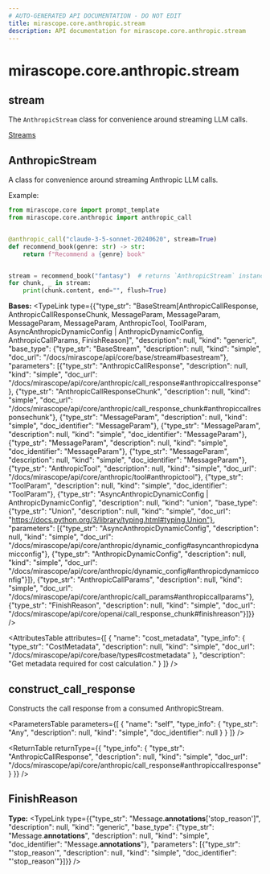 ```yaml
---
# AUTO-GENERATED API DOCUMENTATION - DO NOT EDIT
title: mirascope.core.anthropic.stream
description: API documentation for mirascope.core.anthropic.stream
---
```


# mirascope.core.anthropic.stream

## <ApiType type="Module" path="core/anthropic/stream" symbolName="stream" /> stream

The `AnthropicStream` class for convenience around streaming LLM calls.

<Info title="Usage">

[Streams](/docs/mirascope/learn/streams)

</Info>

## <ApiType type="Class" path="core/anthropic/stream" symbolName="AnthropicStream" /> AnthropicStream

A class for convenience around streaming Anthropic LLM calls.

Example:

```python
from mirascope.core import prompt_template
from mirascope.core.anthropic import anthropic_call


@anthropic_call("claude-3-5-sonnet-20240620", stream=True)
def recommend_book(genre: str) -> str:
    return f"Recommend a {genre} book"


stream = recommend_book("fantasy")  # returns `AnthropicStream` instance
for chunk, _ in stream:
    print(chunk.content, end="", flush=True)
```

**Bases:** 
<TypeLink type={{"type_str": "BaseStream[AnthropicCallResponse, AnthropicCallResponseChunk, MessageParam, MessageParam, MessageParam, MessageParam, AnthropicTool, ToolParam, AsyncAnthropicDynamicConfig | AnthropicDynamicConfig, AnthropicCallParams, FinishReason]", "description": null, "kind": "generic", "base_type": {"type_str": "BaseStream", "description": null, "kind": "simple", "doc_url": "/docs/mirascope/api/core/base/stream#basestream"}, "parameters": [{"type_str": "AnthropicCallResponse", "description": null, "kind": "simple", "doc_url": "/docs/mirascope/api/core/anthropic/call_response#anthropiccallresponse"}, {"type_str": "AnthropicCallResponseChunk", "description": null, "kind": "simple", "doc_url": "/docs/mirascope/api/core/anthropic/call_response_chunk#anthropiccallresponsechunk"}, {"type_str": "MessageParam", "description": null, "kind": "simple", "doc_identifier": "MessageParam"}, {"type_str": "MessageParam", "description": null, "kind": "simple", "doc_identifier": "MessageParam"}, {"type_str": "MessageParam", "description": null, "kind": "simple", "doc_identifier": "MessageParam"}, {"type_str": "MessageParam", "description": null, "kind": "simple", "doc_identifier": "MessageParam"}, {"type_str": "AnthropicTool", "description": null, "kind": "simple", "doc_url": "/docs/mirascope/api/core/anthropic/tool#anthropictool"}, {"type_str": "ToolParam", "description": null, "kind": "simple", "doc_identifier": "ToolParam"}, {"type_str": "AsyncAnthropicDynamicConfig | AnthropicDynamicConfig", "description": null, "kind": "union", "base_type": {"type_str": "Union", "description": null, "kind": "simple", "doc_url": "https://docs.python.org/3/library/typing.html#typing.Union"}, "parameters": [{"type_str": "AsyncAnthropicDynamicConfig", "description": null, "kind": "simple", "doc_url": "/docs/mirascope/api/core/anthropic/dynamic_config#asyncanthropicdynamicconfig"}, {"type_str": "AnthropicDynamicConfig", "description": null, "kind": "simple", "doc_url": "/docs/mirascope/api/core/anthropic/dynamic_config#anthropicdynamicconfig"}]}, {"type_str": "AnthropicCallParams", "description": null, "kind": "simple", "doc_url": "/docs/mirascope/api/core/anthropic/call_params#anthropiccallparams"}, {"type_str": "FinishReason", "description": null, "kind": "simple", "doc_url": "/docs/mirascope/api/core/openai/call_response_chunk#finishreason"}]}} />

<AttributesTable
  attributes={[
  {
    "name": "cost_metadata",
    "type_info": {
      "type_str": "CostMetadata",
      "description": null,
      "kind": "simple",
      "doc_url": "/docs/mirascope/api/core/base/types#costmetadata"
    },
    "description": "Get metadata required for cost calculation."
  }
]}
/>

## <ApiType type="Function" path="core/anthropic/stream" symbolName="construct_call_response" /> construct_call_response

Constructs the call response from a consumed AnthropicStream.

<ParametersTable
  parameters={[
  {
    "name": "self",
    "type_info": {
      "type_str": "Any",
      "description": null,
      "kind": "simple",
      "doc_identifier": null
    }
  }
]}
/>

<ReturnTable
  returnType={{
  "type_info": {
    "type_str": "AnthropicCallResponse",
    "description": null,
    "kind": "simple",
    "doc_url": "/docs/mirascope/api/core/anthropic/call_response#anthropiccallresponse"
  }
}}
/>



## <ApiType type="Attribute" path="core/anthropic/stream" symbolName="FinishReason" /> FinishReason

**Type:** <TypeLink type={{"type_str": "Message.__annotations__['stop_reason']", "description": null, "kind": "generic", "base_type": {"type_str": "Message.__annotations__", "description": null, "kind": "simple", "doc_identifier": "Message.__annotations__"}, "parameters": [{"type_str": "'stop_reason'", "description": null, "kind": "simple", "doc_identifier": "'stop_reason'"}]}} />



